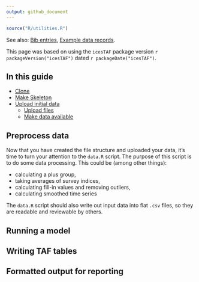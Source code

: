 ```yaml
---
output: github_document
---
```


```r
source("R/utilities.R")
```

See also:
[Bib entries](Bib-entries),
[Example data records](Example-data-records).

This page was based on using the `icesTAF` package version ```r packageVersion("icesTAF")```
dated ```r packageDate("icesTAF")```.

## In this guide

* [Clone](#clone)
* [Make Skeleton](#make-skeleton)
* [Upload initial data](#upload-initial-data)
  - [Upload files](#upload-files)
  - [Make data available](#make-data-available-to-assessment)

## Preprocess data

Now that you have created the file structure and uploaded your data, it's time to turn your attention to the `data.R` script. The  purpose of this script is to do some data
processing. This could be (among other things):

* calculating a plus group,
* taking averages of survey indices,
* calculating fill-in values and removing outliers,
* calculating smoothed time series

The `data.R` script should also write out input data into flat `.csv` files, so they are readable and reviewable by others.

## Running a model

## Writing TAF tables

## Formatted output for reporting
